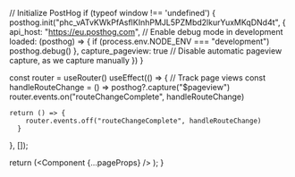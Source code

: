 
// Initialize PostHog
if (typeof window !== 'undefined') {
posthog.init("phc_vATvKWkPfAsflKInhPMJL5PZMbd2lkurYuxMKqDNd4t", {
api_host: "https://eu.posthog.com",
// Enable debug mode in development
loaded: (posthog) => {
if (process.env.NODE_ENV === "development") posthog.debug()
},
capture_pageview: true // Disable automatic pageview capture, as we capture manually
})
}

  const router = useRouter()
  useEffect(() => {
    // Track page views
    const handleRouteChange = () => posthog?.capture("$pageview")
    router.events.on("routeChangeComplete", handleRouteChange)

    return () => {
        router.events.off("routeChangeComplete", handleRouteChange)
      }

}, []);

return (<PostHogProvider client={posthog}><Component {...pageProps} /></PostHogProvider>
); }
